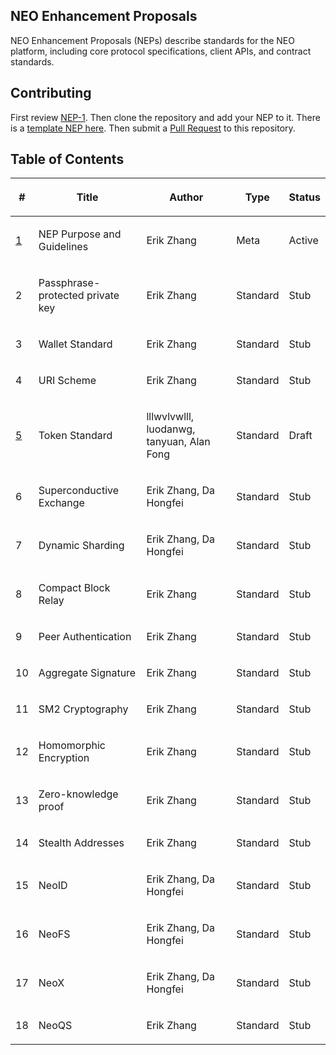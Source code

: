 ==NEO Enhancement Proposals==

NEO Enhancement Proposals (NEPs) describe standards for the NEO platform, including core protocol specifications, client APIs, and contract standards.

==Contributing==

First review [[nep-1.mediawiki|NEP-1]]. Then clone the repository and add your NEP to it. There is a [[nep-X.mediawiki|template NEP here]]. Then submit a [https://github.com/neo-project/proposals/pulls Pull Request] to this repository.

==Table of Contents==

{| class="wikitable sortable" style="width: auto; text-align: center; font-size: smaller; table-layout: fixed;"
!<nowiki>#</nowiki>
!Title
!Author
!Type
!Status
|-
| [[nep-1.mediawiki|1]]
| NEP Purpose and Guidelines
| Erik Zhang
| Meta
| Active
|-
| 2
| Passphrase-protected private key
| Erik Zhang
| Standard
| Stub
|-
| 3
| Wallet Standard
| Erik Zhang
| Standard
| Stub
|-
| 4
| URI Scheme
| Erik Zhang
| Standard
| Stub
|-
| [[nep-5.mediawiki|5]]
| Token Standard
| lllwvlvwlll, luodanwg, tanyuan, Alan Fong
| Standard
| Draft
|-
| 6
| Superconductive Exchange
| Erik Zhang, Da Hongfei
| Standard
| Stub
|-
| 7
| Dynamic Sharding
| Erik Zhang, Da Hongfei
| Standard
| Stub
|-
| 8
| Compact Block Relay
| Erik Zhang
| Standard
| Stub
|-
| 9
| Peer Authentication
| Erik Zhang
| Standard
| Stub
|-
| 10
| Aggregate Signature
| Erik Zhang
| Standard
| Stub
|-
| 11
| SM2 Cryptography
| Erik Zhang
| Standard
| Stub
|-
| 12
| Homomorphic Encryption
| Erik Zhang
| Standard
| Stub
|-
| 13
| Zero-knowledge proof
| Erik Zhang
| Standard
| Stub
|-
| 14
| Stealth Addresses
| Erik Zhang
| Standard
| Stub
|-
| 15
| NeoID
| Erik Zhang, Da Hongfei
| Standard
| Stub
|-
| 16
| NeoFS
| Erik Zhang, Da Hongfei
| Standard
| Stub
|-
| 17
| NeoX
| Erik Zhang, Da Hongfei
| Standard
| Stub
|-
| 18
| NeoQS
| Erik Zhang
| Standard
| Stub
|}
